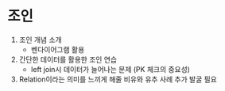 # 조인 {#leftjoin}

1. 조인 개념 소개
   - 벤다이어그램 활용

2. 간단한 데이터를 활용한 조인 연습
   - left join시 데이터가 늘어나는 문제 (PK 체크의 중요성)

3. Relation이라는 의미를 느끼게 해줄 비유와 유추 사례 추가 발굴 필요